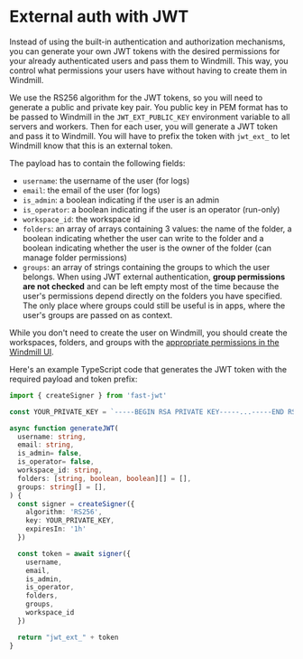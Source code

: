 # External auth with JWT

Instead of using the built-in authentication and authorization mechanisms, you can generate your own JWT tokens with the desired permissions for your already authenticated users and pass them to Windmill.
This way, you control what permissions your users have without having to create them in Windmill.

We use the RS256 algorithm for the JWT tokens, so you will need to generate a public and private key pair.
You public key in PEM format has to be passed to Windmill in the `JWT_EXT_PUBLIC_KEY` environment variable to all servers and workers.
Then for each user, you will generate a JWT token and pass it to Windmill. You will have to prefix the token with `jwt_ext_` to let Windmill know that this is an external token.

The payload has to contain the following fields:
- `username`: the username of the user (for logs)
- `email`: the email of the user (for logs)
- `is_admin`: a boolean indicating if the user is an admin
- `is_operator`: a boolean indicating if the user is an operator (run-only)
- `workspace_id`: the workspace id
- `folders`: an array of arrays containing 3 values: the name of the folder, a boolean indicating whether the user can write to the folder and a boolean indicating whether the user is the owner of the folder (can manage folder permissions)
- `groups`: an array of strings containing the groups to which the user belongs. When using JWT external authentication, **group permissions are not checked** and can be left empty most of the time because the user's permissions depend directly on the folders you have specified. The only place where groups could still be useful is in apps, where the user's groups are passed on as context. 

While you don't need to create the user on Windmill, you should create the workspaces, folders, and groups with the [appropriate permissions in the Windmill UI](https://www.windmill.dev/docs/core_concepts/roles_and_permissions).

Here's an example TypeScript code that generates the JWT token with the required payload and token prefix:

```typescript
import { createSigner } from 'fast-jwt'

const YOUR_PRIVATE_KEY = `-----BEGIN RSA PRIVATE KEY-----...-----END RSA PRIVATE KEY-----`

async function generateJWT(
  username: string,
  email: string,
  is_admin= false,
  is_operator= false,
  workspace_id: string,
  folders: [string, boolean, boolean][] = [],
  groups: string[] = [],
) {
  const signer = createSigner({
    algorithm: 'RS256',
    key: YOUR_PRIVATE_KEY,
    expiresIn: '1h'
  })

  const token = await signer({
    username,
    email,
    is_admin,
    is_operator,
    folders,
    groups,
    workspace_id
  })

  return "jwt_ext_" + token
}
```





